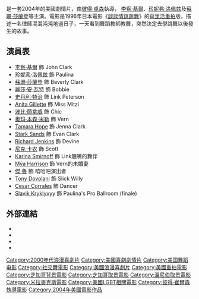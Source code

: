 {{noteTA
|T=zh-hk: 談情共舞; zh-tw:來跳舞吧; zh-cn:谈谈情，跳跳舞;
|G1=Show
|1=zh-hk: 談情共舞; zh-tw:來跳舞吧; zh-cn:谈谈情，跳跳舞;}}
{{Infobox film
| name = 談情共舞
| original_name = ''Shall We Dance?''
| hk_name = 談情共舞
| cn_name = 谈谈情，跳跳舞
| tw_name = 來跳舞吧
| image = Shall_we_dance_posterA.jpg
| caption =戲院海報
| alt = 
| director = [[彼得·崔爾森|彼得·崔爾森]]
| producer = Simon Fields <br />[[Bob_Weinstein|Bob Weinstein]] <br />[[哈維·溫斯坦|哈維·溫斯坦]] <br />James Tyler
| writer = [[Audrey_Wells|Audrey Wells]] <br />[[周防正行|周防正行]]  ([[談談情跳跳舞|原劇本]])
| narrator = [[李察·基爾|李察·基爾]]
| starring = [[李察·基爾|李察·基爾]] <br />[[珍妮弗·洛佩兹|珍妮弗·洛佩兹]] <br />[[蘇珊·莎蘭登|蘇珊·莎蘭登]] <br />[[史丹利·特治|史丹利·特治]] <br />{{link-en|麗莎·安·瓦特|Lisa Ann Walter}} <br />[[Sarah_Lafleur|Sarah Lafleur]] <br />[[Richard_Jenkins|Richard Jenkins]] <br />[[波比·簡拿威|波比·簡拿威]] <br />[[奥玛·本森·米勒|奥玛·本森·米勒]] <br />[[Mýa|Mýa Harrison]] <br />{{link-en|傑·魯|Ja Rule}} <br />[[尼克·卡农|尼克·卡农]]
| music = [[John_Altman_(composer)|John Altman]] <br />[[盖布瑞·雅德|盖布瑞·雅德]]
| cinematography = [[John_de_Borman|John de Borman]]
| editing = [[Robert_Leighton_(film_editor)|Robert Leighton]]
| distributor = [[米拉麥克斯影業|米拉麥克斯影業]]
| released = {{start date|2004|10|15}}
| runtime = 106分鐘
| country = 美國
| language = 英語
| budget = $5千萬
| gross = $170,128,460	 
}}
{{作品名稱|name=''Shall We Dance?''|hk=談情共舞|tw=來跳舞吧|cn=谈谈情，跳跳舞}}是一套2004年的美國劇情片，由[[彼得·卓森|彼得·卓森]]執導， [[李察·基爾|李察·基爾]]、[[珍妮弗·洛佩兹|珍妮弗·洛佩兹]]及[[蘇珊·莎蘭登|蘇珊·莎蘭登]]等主演。電影是1996年日本電影《[[談談情跳跳舞|談談情跳跳舞]]》的[[荷里活|荷里活]][[重拍|重拍]]版，描述一名律師混混沌沌地過日子，一天看到舞蹈教師教舞，突然決定去學跳舞以後發生的故事。

==演員表==
* [[李察·基爾|李察·基爾]] 飾 John Clark
* [[珍妮弗·洛佩兹|珍妮弗·洛佩兹]] 飾 Paulina
* [[蘇珊·莎蘭登|蘇珊·莎蘭登]] 飾 Beverly Clark
* [[麗莎·安·瓦特|麗莎·安·瓦特]] 飾 Bobbie
* [[史丹利·特治|史丹利·特治]] 飾 Link Peterson
* [[Anita_Gillette|Anita Gillette]] 飾 Miss Mitzi
* [[波比·簡拿威|波比·簡拿威]] 飾 Chic
* [[奥玛·本森·米勒|奥玛·本森·米勒]] 飾 Vern
* [[Tamara_Hope|Tamara Hope]] 飾 Jenna Clark
* [[Stark_Sands|Stark Sands]] 飾 Evan Clark
* [[Richard_Jenkins|Richard Jenkins]] 飾 Devine
* [[尼克·卡农|尼克·卡农]] 飾 Scott
* [[Karina_Smirnoff|Karina Smirnoff]] 飾 Link翹嘴的舞伴
* [[Mýa|Mýa Harrison]] 飾 Vern的未婚妻
* [[傑·魯|傑·魯]] 飾 嘻哈吧演出者
* [[Tony_Dovolani|Tony Dovolani]] 飾 Slick Willy
* [[Cesar_Corrales|Cesar Corrales]] 飾 Dancer
* [[Slavik_Kryklyvyy|Slavik Kryklyvyy]] 飾 Paulina's Pro Ballroom (finale)

==外部連結==
* {{Official website|http://www.miramax.com/movie/shall-we-dance-2004}}
* {{IMDb title|0358135}}
* {{Amg movie|288231|Shall We Dance?}}
* {{mojo title|shallwedance|Shall We Dance?}}

{{Peter Chelsom}}

{{Authority control}}
{{DEFAULTSORT:Shall We Dance?}}
[[Category:2000年代浪漫喜劇片|Category:2000年代浪漫喜劇片]]
[[Category:美國喜劇劇情片|Category:美國喜劇劇情片]]
[[Category:美国舞蹈电影|Category:美国舞蹈电影]]
[[Category:社交舞電影|Category:社交舞電影]]
[[Category:美國浪漫喜劇片|Category:美國浪漫喜劇片]]
[[Category:美國重拍電影|Category:美國重拍電影]]
[[Category:芝加哥背景電影|Category:芝加哥背景電影]]
[[Category:芝加哥取景電影|Category:芝加哥取景電影]]
[[Category:溫尼伯取景電影|Category:溫尼伯取景電影]]
[[Category:米拉麥克斯電影|Category:米拉麥克斯電影]]
[[Category:美國LGBT相關電影|Category:美國LGBT相關電影]]
[[Category:彼得·崔爾森執導電影|Category:彼得·崔爾森執導電影]]
[[Category:2004年美國電影作品|Category:2004年美國電影作品]]